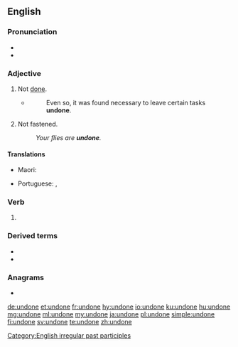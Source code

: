 ==English==

===Pronunciation===
* {{IPA|/ʌnˈdʌn/|lang=en}}
* {{rhymes|ʌn|lang=en}}

===Adjective===
{{en-adj|-}}

# Not [[done]].
#* {{RQ:Orwell Animal Farm|6}}
#*: Even so, it was found necessary to leave certain tasks '''undone'''.
# Not fastened.
#: ''Your flies are '''undone'''.''

====Translations====
{{trans-top|unfastened}}
* Maori: {{t|mi|matoha}}
{{trans-mid}}
* Portuguese: {{t+|pt|desamarrado}}, {{t|pt|solto}}
{{trans-bottom}}

===Verb===
{{head|en|past participle}}

# {{past participle of|undo|lang=en|nocat=1}}

===Derived terms===
* {{l|en|come undone}}
* {{l|en|undoneness}}

===Anagrams===
* {{l|en|nouned}}

[[Category:English irregular past participles]]

[[de:undone]]
[[et:undone]]
[[fr:undone]]
[[hy:undone]]
[[io:undone]]
[[ku:undone]]
[[hu:undone]]
[[mg:undone]]
[[ml:undone]]
[[my:undone]]
[[ja:undone]]
[[pl:undone]]
[[simple:undone]]
[[fi:undone]]
[[sv:undone]]
[[te:undone]]
[[zh:undone]]